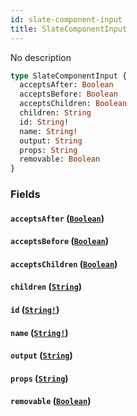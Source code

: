 ```yaml
---
id: slate-component-input
title: SlateComponentInput
---
```


No description

```graphql
type SlateComponentInput {
  acceptsAfter: Boolean
  acceptsBefore: Boolean
  acceptsChildren: Boolean
  children: String
  id: String!
  name: String!
  output: String
  props: String
  removable: Boolean
}
```

### Fields

#### `acceptsAfter` ([`Boolean`](/docs/graphql/scalars/boolean))

#### `acceptsBefore` ([`Boolean`](/docs/graphql/scalars/boolean))

#### `acceptsChildren` ([`Boolean`](/docs/graphql/scalars/boolean))

#### `children` ([`String`](/docs/graphql/scalars/string))

#### `id` ([`String!`](/docs/graphql/scalars/string))

#### `name` ([`String!`](/docs/graphql/scalars/string))

#### `output` ([`String`](/docs/graphql/scalars/string))

#### `props` ([`String`](/docs/graphql/scalars/string))

#### `removable` ([`Boolean`](/docs/graphql/scalars/boolean))
